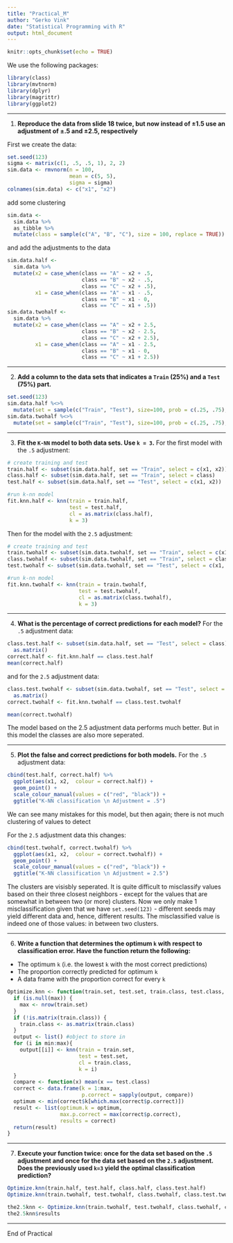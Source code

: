 ```yaml
---
title: "Practical_M"
author: "Gerko Vink"
date: "Statistical Programming with R"
output: html_document
---
```


```r
knitr::opts_chunk$set(echo = TRUE)
```

We use the following packages:
```r
library(class)
library(mvtnorm)
library(dplyr)
library(magrittr)
library(ggplot2)
```

---

1. **Reproduce the data from slide 18 twice, but now instead of $\pm 1.5$ use an adjustment of $\pm .5$ and $\pm 2.5$, respectively**

First we create the data:
```r
set.seed(123)
sigma <- matrix(c(1, .5, .5, 1), 2, 2)
sim.data <- rmvnorm(n = 100, 
                    mean = c(5, 5), 
                    sigma = sigma)
colnames(sim.data) <- c("x1", "x2")
```
add some clustering
```r
sim.data <- 
  sim.data %>%
  as_tibble %>%
  mutate(class = sample(c("A", "B", "C"), size = 100, replace = TRUE))
```
and add the adjustments to the data
```r
sim.data.half <- 
  sim.data %>%
  mutate(x2 = case_when(class == "A" ~ x2 + .5,
                        class == "B" ~ x2 - .5,
                        class == "C" ~ x2 + .5),
         x1 = case_when(class == "A" ~ x1 - .5,
                        class == "B" ~ x1 - 0,
                        class == "C" ~ x1 + .5))
sim.data.twohalf <- 
  sim.data %>%
  mutate(x2 = case_when(class == "A" ~ x2 + 2.5,
                        class == "B" ~ x2 - 2.5,
                        class == "C" ~ x2 + 2.5),
         x1 = case_when(class == "A" ~ x1 - 2.5,
                        class == "B" ~ x1 - 0,
                        class == "C" ~ x1 + 2.5))
```

---

2. **Add a column to the data sets that indicates a `Train` (25%) and a `Test` (75%) part.**
```r
set.seed(123)
sim.data.half %<>% 
  mutate(set = sample(c("Train", "Test"), size=100, prob = c(.25, .75), replace=TRUE))
sim.data.twohalf %<>% 
  mutate(set = sample(c("Train", "Test"), size=100, prob = c(.25, .75), replace=TRUE))
```

---

3. **Fit the `K-NN` model to both data sets. Use `k = 3`.**
For the first model with the `.5` adjustment:
```r
# create training and test
train.half <- subset(sim.data.half, set == "Train", select = c(x1, x2))
class.half <- subset(sim.data.half, set == "Train", select = class)
test.half <- subset(sim.data.half, set == "Test", select = c(x1, x2))

#run k-nn model
fit.knn.half <- knn(train = train.half,
                    test = test.half,
                    cl = as.matrix(class.half),
                    k = 3)
```
Then for the model with the `2.5` adjustment:
```r
# create training and test
train.twohalf <- subset(sim.data.twohalf, set == "Train", select = c(x1, x2))
class.twohalf <- subset(sim.data.twohalf, set == "Train", select = class)
test.twohalf <- subset(sim.data.twohalf, set == "Test", select = c(x1, x2))

#run k-nn model
fit.knn.twohalf <- knn(train = train.twohalf,
                       test = test.twohalf,
                       cl = as.matrix(class.twohalf),
                       k = 3)
```

---

4. **What is the percentage of correct predictions for each model?**
For the `.5` adjustment data:
```r
class.test.half <- subset(sim.data.half, set == "Test", select = class) %>%
  as.matrix()
correct.half <- fit.knn.half == class.test.half
mean(correct.half)
```

and for the `2.5` adjustment data:
```r
class.test.twohalf <- subset(sim.data.twohalf, set == "Test", select = class) %>%
  as.matrix()
correct.twohalf <- fit.knn.twohalf == class.test.twohalf

mean(correct.twohalf)
```

The model based on the 2.5 adjustment data performs much better. But in this model the classes are also more seperated. 

---

5. **Plot the false and correct predictions for both models.**
For the `.5` adjustment data:
```r
cbind(test.half, correct.half) %>%
  ggplot(aes(x1, x2,  colour = correct.half)) +
  geom_point() +
  scale_colour_manual(values = c("red", "black")) + 
  ggtitle("K-NN classification \n Adjustment = .5")
```

We can see many mistakes for this model, but then again; there is not much clustering of values to detect

For the `2.5` adjustment data this changes:
```r
cbind(test.twohalf, correct.twohalf) %>%
  ggplot(aes(x1, x2,  colour = correct.twohalf)) +
  geom_point() +
  scale_colour_manual(values = c("red", "black")) + 
  ggtitle("K-NN classification \n Adjustment = 2.5")
```
The clusters are visisbly seperated. It is quite difficult to misclassify values based on their three closest neighbors - except for the values that are somewhat in between two (or more) clusters. Now we only make 1 misclassification given that we have `set.seed(123)` - different seeds may yield different data and, hence, different results. The misclassified value is indeed one of those values: in between two clusters.

---

6. **Write a function that determines the optimum `k` with respect to classification error. Have the function return the following:**

- The optimum `k` (i.e. the lowest `k` with the most correct predictions)
- The proportion correctly predicted for optimum `k`
- A data frame with the proportion correct for every `k`

```r
Optimize.knn <- function(train.set, test.set, train.class, test.class, min = 1, max = NULL) {
  if (is.null(max)) {
    max <- nrow(train.set)
  }
  if (!is.matrix(train.class)) {
    train.class <- as.matrix(train.class)
  }
  output <- list() #object to store in
  for (i in min:max){
    output[[i]] <- knn(train = train.set,
                       test = test.set,
                       cl = train.class,
                       k = i)
  }
  compare <- function(x) mean(x == test.class)
  correct <- data.frame(k = 1:max,
                        p.correct = sapply(output, compare))
  optimum <- min(correct$k[which.max(correct$p.correct)])
  result <- list(optimum.k = optimum,
                 max.p.correct = max(correct$p.correct),
                 results = correct)
  return(result)
}
```

---

7. **Execute your function twice: once for the data set based on the `.5` adjustment and once for the data set based on the `2.5` adjustment. Does the previously used `k=3` yield the optimal classification prediction?**
```r
Optimize.knn(train.half, test.half, class.half, class.test.half)
Optimize.knn(train.twohalf, test.twohalf, class.twohalf, class.test.twohalf)

the2.5knn <- Optimize.knn(train.twohalf, test.twohalf, class.twohalf, class.test.twohalf)
the2.5knn$results
```

---

End of Practical


